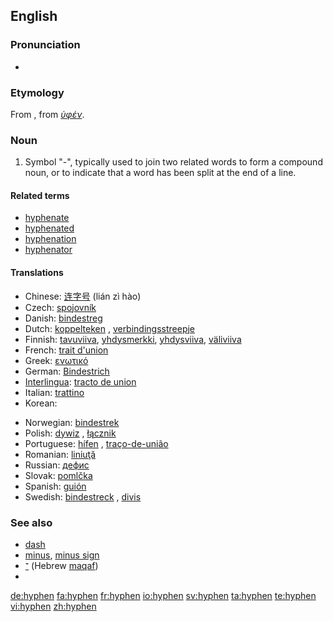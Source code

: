 {{Punctuation marks}}
==English==

===Pronunciation===
*{{rhymes|-aɪfən}}

===Etymology===
From {{LL.}}, from {{AGr.}} ''[[ὑφέν]]''.

===Noun===
{{en-noun}}

# Symbol "-", typically used to join two related words to form a compound noun, or to indicate that a word has been split at the end of a line.

====Related terms====
*[[hyphenate]]
*[[hyphenated]]
*[[hyphenation]]
*[[hyphenator]]

====Translations====
{{trans-top|symbol used to join words or to indicate a word has been split}}
*Chinese: [[连字号]] (lián zì hào)
*Czech: [[spojovník]] {{m}}
*Danish: [[bindestreg]]
*Dutch: [[koppelteken]] {{n}}, [[verbindingsstreepje]] {{n}}
*Finnish: [[tavuviiva]], [[yhdysmerkki]], [[yhdysviiva]], [[väliviiva]]
*French: [[trait d'union]] {{m}}
*Greek: [[ενωτικό]] {{n}}
*German: [[Bindestrich]] {{m}}
*[[Interlingua]]: [[tracto de union]]
*Italian: [[trattino]] {{m}}
*Korean: {{t-|ko|붙임표|tr=buchimpyo}}
{{trans-mid}}
*Norwegian: [[bindestrek]] {{m}}
*Polish: [[dywiz]] {{m}}, [[łącznik]] {{m}}
*Portuguese: [[hífen]] {{m}}, [[traço-de-união]] {{m}}
*Romanian: [[liniuţă]] {{f}}
*Russian: [[дефис]] {{m}}
*Slovak: [[pomlčka]] {{f}}
*Spanish: [[guión]] {{m}}
*Swedish: [[bindestreck]] {{n}}, [[divis]]
{{trans-bottom}}

===See also===
*[[dash]]
*[[minus]], [[minus sign]]
*[[־]] (Hebrew [[maqaf]])
*{{pedialite}}

[[de:hyphen]]
[[fa:hyphen]]
[[fr:hyphen]]
[[io:hyphen]]
[[sv:hyphen]]
[[ta:hyphen]]
[[te:hyphen]]
[[vi:hyphen]]
[[zh:hyphen]]